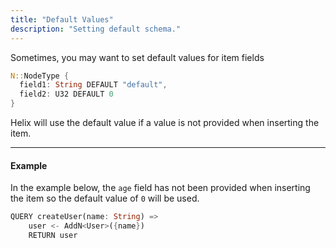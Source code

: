 ```yaml
---
title: "Default Values"
description: "Setting default schema."
---
```


Sometimes, you may want to set default values for item fields

```rust
N::NodeType {
  field1: String DEFAULT "default",
  field2: U32 DEFAULT 0
}
```
Helix will use the default value if a value is not provided when inserting the item.

---

#### Example

In the example below, the `age` field has not been provided when inserting the item so the default value of `0` will be used.

```rust
QUERY createUser(name: String) =>
    user <- AddN<User>({name}) 
    RETURN user
```
